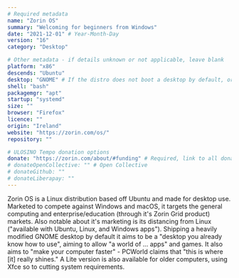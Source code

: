 ```yaml
---
# Required metadata
name: "Zorin OS"
summary: "Welcoming for beginners from Windows"
date: "2021-12-01" # Year-Month-Day
version: "16"
category: "Desktop"

# Other metadata - if details unknown or not applicable, leave blank
platform: "x86"
descends: "Ubuntu"
desktop: "GNOME" # If the distro does not boot a desktop by default, or doesn't ship one, leave 'desktop' blank
shell: "bash"
packagemgr: "apt"
startup: "systemd"
size: ""
browser: "Firefox"
licence: ""
origin: "Ireland"
website: "https://zorin.com/os/"
repository: ""

# ULOSINO Tempo donation options
donate: "https://zorin.com/about/#funding" # Required, link to all donation options
# donateOpenCollective: "" # Open Collective
# donateGithub: ""
# donateLiberapay: ""
---
```


Zorin OS is a Linux distribution based off Ubuntu and made for desktop use. Marketed to compete against Windows and macOS, it targets the general computing and enterprise/education (through it's Zorin Grid product) markets. Also notable about it's marketing is its distancing from Linux ("available with Ubuntu, Linux, and Windows apps"). Shipping a heavily modified GNOME desktop by default it aims to be a "desktop you already know how to use", aiming to allow "a world of ... apps" and games. It also aims to "make your computer faster" - PCWorld claims that "this is where [it] really shines." A Lite version is also available for older computers, using Xfce so to cutting system requirements.
